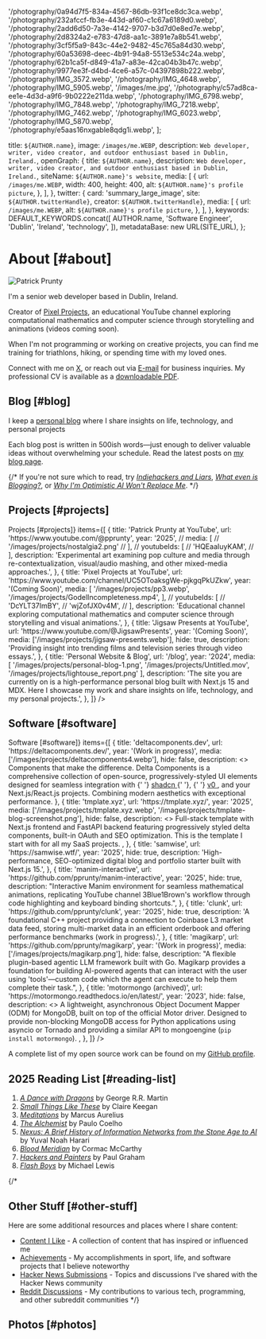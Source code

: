 
  '/photography/0a94d7f5-834a-4567-86db-93f1ce8dc3ca.webp',
  '/photography/232afccf-fb3e-443d-af60-c1c67a6189d0.webp',
  '/photography/2add6d50-7a3e-4142-9707-b3d7d0e8ed7e.webp',
  '/photography/2d8324a2-e783-47d8-aa1c-3891e7a8b541.webp',
  '/photography/3cf5f5a9-843c-44e2-9482-45c765a84d30.webp',
  '/photography/60a53698-deec-4b91-94a8-5513e534c24a.webp',
  '/photography/62b1ca5f-d849-41a7-a83e-42ca04b3b47c.webp',
  '/photography/9977ee3f-d4bd-4ce6-a57c-04397898b222.webp',
  '/photography/IMG_3572.webp',
  '/photography/IMG_4648.webp',
  '/photography/IMG_5905.webp',
  '/images/me.jpg',
  '/photography/c57ad8ca-ee1e-4d3d-a9f6-9b0222e211da.webp',
  '/photography/IMG_6798.webp',
  '/photography/IMG_7848.webp',
  '/photography/IMG_7218.webp',
  '/photography/IMG_7462.webp',
  '/photography/IMG_6023.webp',
  '/photography/IMG_5870.webp',
  '/photography/e5aas16nxgable8qdg1i.webp',
];

  title: `${AUTHOR.name}`,
  image: `/images/me.WEBP`,
  description: `Web developer, writer, video creator, and outdoor enthusiast based in Dublin, Ireland.`,
  openGraph: {
    title: `${AUTHOR.name}`,
    description: `Web developer, writer, video creator, and outdoor enthusiast based in Dublin, Ireland.`,
    siteName: `${AUTHOR.name}'s website`,
    media: [
      {
        url: `/images/me.WEBP`,
        width: 400,
        height: 400,
        alt: `${AUTHOR.name}'s profile picture`,
      },
    ],
  },
  twitter: {
    card: 'summary_large_image',
    site: `${AUTHOR.twitterHandle}`,
    creator: `${AUTHOR.twitterHandle}`,
    media: [
      {
        url: `/images/me.WEBP`,
        alt: `${AUTHOR.name}'s profile picture`,
      },
    ],
  },
  keywords: DEFAULT_KEYWORDS.concat([
    AUTHOR.name,
    'Software Engineer',
    'Dublin',
    'Ireland',
    'technology',
  ]),
  metadataBase: new URL(SITE_URL),
};

# About [#about]

<UniqueViewers />

<Image
  src="/images/me-sketch2.png"
  alt="Patrick Prunty"
  className="bg-gray-100 rounded-full block mt-5 mb-5 mx-auto w-40 h-40 sm:float-right sm:ml-5 sm:mb-5 object-cover overflow-hidden aspect-square"
  width={150}
  height={150}
  priority
/>

I'm a senior web developer based in Dublin, Ireland.

Creator of [Pixel Projects](https://www.youtube.com/channel/UC5OToaksgWe-pjkgqPkUZkw), an educational YouTube channel exploring computational mathematics and computer science through storytelling and animations (videos coming soon).

When I'm not programming or working on creative projects, you can find me training for triathlons, hiking, or spending time with my loved ones.

Connect with me on [X](https://x.com/pprunty_), or reach out via [E-mail](mailto:patrickprunty.business@gmail.com) for business inquiries. My professional CV is available as a [downloadable PDF](https://patrickprunty.com/downloads/CV.pdf).

## Blog [#blog]

I keep a [personal blog](/blog) where I share insights on life, technology, and personal projects

Each blog post is written in 500ish words—just enough to deliver valuable ideas without overwhelming your schedule. Read
the latest posts on [my blog page](/blog).

{/*
If you're not sure which to read, try *[Indiehackers and Liars]()*, *[What even is Blogging?]()*, or *[Why I'm Optimistic AI Won't Replace Me]()*.
*/}

## Projects [#projects]

<Section
  sectionName={<>Projects [#projects]</>}
  items={[
      {
        title: 'Patrick Prunty at YouTube',
        url: 'https://www.youtube.com/@pprunty',
        year: '2025',
//         media: [
//         '/images/projects/nostalgia2.png'
//         ],
//         youtubeIds: [
//         'HQEaaIuyKAM',
//         ],
        description:
          'Experimental art examining pop culture and media through re-contextualization, visual/audio mashing, and other mixed-media approaches.',
      },
    {
      title: 'Pixel Projects at YouTube',
      url: 'https://www.youtube.com/channel/UC5OToaksgWe-pjkgqPkUZkw',
      year: '(Coming Soon)',
      media: [
        '/images/projects/pp3.webp',
        '/images/projects/GodelIncompleteness.mp4',
      ],
//       youtubeIds: [
//       'DcYLT37ImBY',
//       'wjZofJX0v4M',
//       ],
      description:
        'Educational channel exploring computational mathematics and computer science through storytelling and visual animations.',
    },
    {
      title: 'Jigsaw Presents at YouTube',
      url: 'https://www.youtube.com/@JigsawPresents',
      year: '(Coming Soon)',
      media: ['/images/projects/jigsaw-presents.webp'],
      hide: true,
      description:
        'Providing insight into trending films and television series through video essays.',
    },
    {
      title: 'Personal Website & Blog',
      url: '/blog',
      year: '2024',
      media: [
        '/images/projects/personal-blog-1.png',
        '/images/projects/Untitled.mov',
        '/images/projects/lightouse_report.png'
      ],
      description:
        'The site you are currently on is a high-performance personal blog built with Next.js 15 and MDX. Here I showcase my work and share insights on life, technology, and my personal projects.',
    },
  ]}
/>

## Software [#software]

<Section
  sectionName={<>Software [#software]</>}
  items={[
    {
      title: 'deltacomponents.dev',
      url: 'https://deltacomponents.dev/',
      year: '(Work in progress)',
      media: ['/images/projects/deltacomponents4.webp'],
      hide: false,
      description:
        <>
        Components that make the difference. Delta Components is a comprehensive collection of open-source, progressively-styled UI elements designed for seamless integration with
        {' '}
        <a href="https://ui.shadcn.com/" target="_blank" rel="noopener noreferrer">
        shadcn
        </a>
        {' '}, {' '}
        <a href="https://v0.dev/chat" target="_blank" rel="noopener noreferrer">
        v0
        </a>
        , and your Next.js/React.js projects. Combining modern aesthetics with exceptional performance.
        </>
    },
    {
      title: 'tmplate.xyz',
      url: 'https://tmplate.xyz/',
      year: '2025',
      media: ['/images/projects/tmplate.xyz.webp', '/images/projects/tmplate-blog-screenshot.png'],
      hide: false,
      description:
        <>
        Full-stack template with Next.js frontend and FastAPI backend featuring progressively styled delta components, built-in OAuth and SEO optimization. This is the template I start with for all my SaaS projects.
        </>,
    },
    {
      title: 'samwise',
      url: 'https://samwise.wtf/',
      year: '2025',
      hide: true,
      description:
        'High-performance, SEO-optimized digital blog and portfolio starter built with Next.js 15.',
    },
    {
      title: 'manim-interactive',
      url: 'https://github.com/pprunty/manim-interactive',
      year: '2025',
      hide: true,
      description:
        "Interactive Manim environment for seamless mathematical animations, replicating YouTube channel 3Blue1Brown's workflow through code highlighting and keyboard binding shortcuts.",
    },
    {
      title: 'clunk',
      url: 'https://github.com/pprunty/clunk',
      year: '2025',
      hide: true,
      description:
        'A foundational C++ project providing a connection to Coinbase L3 market data feed, storing multi-market data in an efficient orderbook and offering performance benchmarks (work in progress).',
    },
    {
      title: 'magikarp',
      url: 'https://github.com/pprunty/magikarp',
      year: '(Work in progress)',
      media: ['/images/projects/magikarp.png'],
      hide: false,
      description:
        "A flexible plugin-based agentic LLM framework built with Go. Magikarp provides a foundation for building AI-powered agents that can interact with the user using 'tools'—custom code which the agent can execute to help them complete their task.",
    },
    {
      title: 'motormongo (archived)',
      url: 'https://motormongo.readthedocs.io/en/latest/',
      year: '2023',
      hide: false,
      description:
        <>
        A lightweight, asynchronous Object Document Mapper (ODM) for MongoDB, built on top of the official Motor driver. Designed to provide non-blocking MongoDB access for Python applications using asyncio or Tornado and providing a similar API to mongoengine (<code>pip install motormongo</code>).
        </>,
    },
  ]}
/>

A complete list of my open source work can be found on my [GitHub profile](https://github.com/pprunty).

## 2025 Reading List [#reading-list]

1. *[A Dance with Dragons](https://en.wikipedia.org/wiki/A_Dance_with_Dragons)* by George R.R. Martin <Badge />
2. *[Small Things Like These](https://en.wikipedia.org/wiki/Small_Things_Like_These)* by Claire Keegan <Badge />
3. *[Meditations](https://en.wikipedia.org/wiki/Meditations)* by Marcus Aurelius <Badge />
4. [*The Alchemist*](https://en.wikipedia.org/wiki/The_Alchemist_(novel)) by Paulo Coelho <Badge />
7. [*Nexus: A Brief History of Information Networks from the Stone Age to AI*](https://www.ynharari.com/book/nexus/) by Yuval Noah Harari <Badge />
5. [*Blood Meridian*](https://en.wikipedia.org/wiki/Blood_Meridian) by Cormac McCarthy
6. [*Hackers and Painters*](https://en.wikipedia.org/wiki/Hackers_%26_Painters) by Paul Graham
8. [*Flash Boys*](https://en.wikipedia.org/wiki/Flash_Boys) by Michael Lewis

{/*
## Other Stuff [#other-stuff]

Here are some additional resources and places where I share content:

- [Content I Like](/content) - A collection of content that has inspired or influenced me
- [Achievements](/achievements) - My accomplishments in sport, life, and software projects that I believe noteworthy
- [Hacker News Submissions](https://news.ycombinator.com/submitted?id=pprunty) - Topics and discussions I've shared with the Hacker News community
- [Reddit Discussions](https://old.reddit.com/user/patrickprunty1997/comments/) - My contributions to various tech, programming, and other subreddit communities
*/}

## Photos [#photos]

<PhotoGrid images={photographyImages} />

